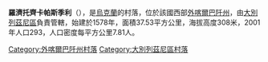 {{coord|48|52|34|N|22|31|43|E|scale:30000|display=title}}

'''羅濟托齊卡帕斯季利'''（{{lang-uk|Розтоцька Пастіль}}），是[[烏克蘭|烏克蘭]]的村落，位於該國西部[[外喀爾巴阡州|外喀爾巴阡州]]，由[[大別列茲尼區|大別列茲尼區]]負責管轄，始建於1578年，面積37.53平方公里，海拔高度308米，2001年人口293，人口密度每平方公里7.81人。

{{DEFAULTSORT:Розтоцька Пастіль}}

[[Category:外喀爾巴阡州村落|Category:外喀爾巴阡州村落]]
[[Category:大別列茲尼區村落|Category:大別列茲尼區村落]]


{{Zakarpattia-geo-stub}}